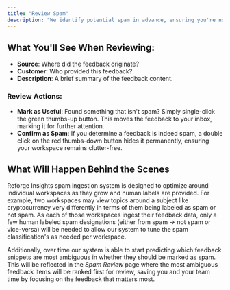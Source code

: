 ```yaml
---
title: "Review Spam"
description: "We identify potential spam in advance, ensuring you're not wading through irrelevant input."
---
```



## What You'll See When Reviewing:

- **Source**: Where did the feedback originate?
- **Customer**: Who provided this feedback?
- **Description**: A brief summary of the feedback content.

### Review Actions:

- **Mark as Useful**: Found something that isn't spam? Simply single-click the green thumbs-up button. This moves the feedback to your inbox, marking it for further attention.
- **Confirm as Spam**: If you determine a feedback is indeed spam, a double click on the red thumbs-down button hides it permanently, ensuring your workspace remains clutter-free.

## What Will Happen Behind the Scenes

Reforge Insights spam ingestion system is designed to optimize around individual workspaces as they grow and human labels are provided.
For example, two workspaces may view topics around a subject like cryptocurrency very differently in terms of them being labeled as spam or not spam.
As each of those workspaces ingest their feedback data, only a few human labeled spam designations (either from spam -> not spam or vice-versa) will be needed to allow our system to tune the spam classification's as needed per workspace.

Additionally, over time our system is able to start predicting which feedback snippets are most ambiguous in whether they should be marked as spam.
This will be reflected in the _Spam Review_ page where the most ambiguous feedback items will be ranked first for review, saving you and your team time by focusing on the feedback that matters most.
